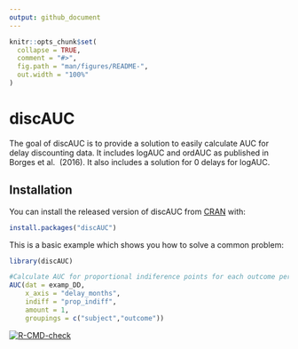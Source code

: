 ```yaml
---
output: github_document
---
```


<!-- README.md is generated from README.Rmd. Please edit that file -->

```r
knitr::opts_chunk$set(
  collapse = TRUE,
  comment = "#>",
  fig.path = "man/figures/README-",
  out.width = "100%"
)
```

# discAUC

The goal of discAUC is to provide a solution to easily calculate AUC for delay
discounting data. It includes logAUC and ordAUC as published in Borges et al. 
(2016). It also includes a solution for 0 delays for logAUC.

## Installation

You can install the released version of discAUC from [CRAN](https://CRAN.R-project.org) with:

``` r
install.packages("discAUC")
```

This is a basic example which shows you how to solve a common problem:

```r
library(discAUC)

#Calculate AUC for proportional indiference points for each outcome per subject.
AUC(dat = examp_DD,
    x_axis = "delay_months",
    indiff = "prop_indiff",
    amount = 1,
    groupings = c("subject","outcome"))
```

<!-- badges: start -->
[![R-CMD-check](https://github.com/jefriedel/discAUC/actions/workflows/R-CMD-check.yaml/badge.svg)](https://github.com/jefriedel/discAUC/actions/workflows/R-CMD-check.yaml)
<!-- badges: end -->
